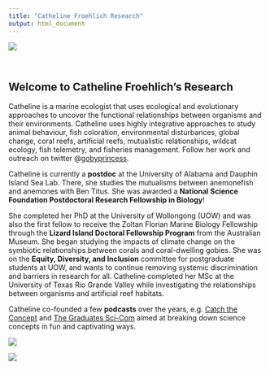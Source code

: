 ```yaml
---
title: "Catheline Froehlich Research"
output: html_document
---
```


![](images/banner.jpg)
<style type="text/css">
.title {
  display: none;
}

#getting-started img {
  margin-right: 10px;
}

</style>

<div class="row" style="padding-top: 30px;">
<div class="col-sm-6">

# **Welcome to Catheline Froehlich's Research**

Catheline is a marine ecologist that uses ecological and evolutionary approaches to uncover the functional relationships between organisms and their environments. Catheline uses highly integrative approaches to study animal behaviour, fish coloration, environmental disturbances, global change, coral reefs, artificial reefs, mutualistic relationships, wildcat ecology, fish telemetry, and fisheries management. Follow her work and outreach on twitter @[gobyprincess](https://twitter.com/gobyprincess).

Catheline is currently a **postdoc** at the University of Alabama and Dauphin Island Sea Lab. There, she studies the mutualisms between anemonefish and anemones with Ben Titus. She was awarded a **National Science Foundation Postdoctoral Research Fellowship in Biology**!

She  completed her PhD at the University of Wollongong (UOW) and was also the first fellow to receive the Zoltan Florian Marine Biology Fellowship through the **Lizard Island Doctoral Fellowship Program** from the Australian Museum. She began studying the impacts of climate change on the symbiotic relationships between corals and coral-dwelling gobies. She was on the **Equity, Diversity, and Inclusion** committee for postgraduate students at UOW, and wants to continue removing systemic discrimination and barriers in research for all. Catheline completed her MSc at the University of Texas Rio Grande Valley while investigating the relationships between organisms and artificial reef habitats.


Catheline co-founded a few **podcasts** over the years, e.g. [Catch the Concept](https://open.spotify.com/show/6xOSwWJURzvU8S9qkgFjv6) and [The Graduates Sci-Com](https://open.spotify.com/show/7nwpzT5IpeH6cNgyJHaGVB?si=-WoJfjbJRHOnp4oTdoqL6w&nd=1) aimed at breaking down science concepts in fun and captivating ways. 

</div>
<div class="col-sm-6">


![](images/23012020P1230143-rotated.jpg)
</a>
</div>

![](images/IntroPageSlide.jpg)